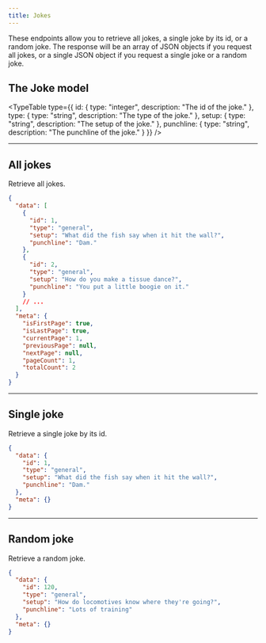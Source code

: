 ```yaml
---
title: Jokes
---
```



These endpoints allow you to retrieve all jokes, a single joke by its id, or a random joke. The response will be an array of JSON objects if you request all jokes, or a single JSON object if you request a single joke or a random joke.

## The Joke model

<TypeTable
  type={{
    id: { type: "integer", description: "The id of the joke." },
    type: { type: "string", description: "The type of the joke." },
    setup: { type: "string", description: "The setup of the joke." },
    punchline: { type: "string", description: "The punchline of the joke." }
  }}
/>

<Hr />

## All jokes

<EndpointDetails path="/jokes" />

Retrieve all jokes.

```json title="Response"
{
  "data": [
    {
      "id": 1,
      "type": "general",
      "setup": "What did the fish say when it hit the wall?",
      "punchline": "Dam."
    },
    {
      "id": 2,
      "type": "general",
      "setup": "How do you make a tissue dance?",
      "punchline": "You put a little boogie on it."
    }
    // ...
  ],
  "meta": {
    "isFirstPage": true,
    "isLastPage": true,
    "currentPage": 1,
    "previousPage": null,
    "nextPage": null,
    "pageCount": 1,
    "totalCount": 2
  }
}
```

<Hr />

## Single joke

<EndpointDetails path="/jokes/<id>" />

Retrieve a single joke by its id.

```json title="Response"
{
  "data": {
    "id": 1,
    "type": "general",
    "setup": "What did the fish say when it hit the wall?",
    "punchline": "Dam."
  },
  "meta": {}
}
```

<Hr />

## Random joke

<EndpointDetails path="/jokes/random" />

Retrieve a random joke.

```json title="Response"
{
  "data": {
    "id": 120,
    "type": "general",
    "setup": "How do locomotives know where they're going?",
    "punchline": "Lots of training"
  },
  "meta": {}
}
```
